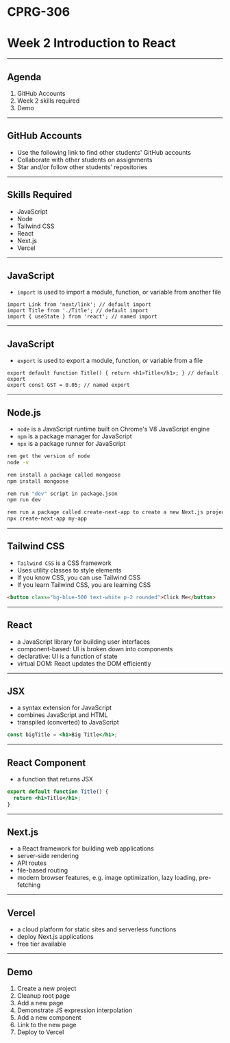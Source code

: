 # CPRG-306

# Week 2 Introduction to React

---

## Agenda

1. GitHub Accounts
2. Week 2 skills required
3. Demo

---

## GitHub Accounts

- Use the following link to find other students' GitHub accounts
- Collaborate with other students on assignments
- Star and/or follow other students' repositories

---

## Skills Required

- JavaScript
- Node
- Tailwind CSS
- React
- Next.js
- Vercel

---

## JavaScript

- `import` is used to import a module, function, or variable from another file

```
import Link from 'next/link'; // default import
import Title from './Title'; // default import
import { useState } from 'react'; // named import
```

---

## JavaScript

- `export` is used to export a module, function, or variable from a file

```
export default function Title() { return <h1>Title</h1>; } // default export
export const GST = 0.05; // named export
```

---

## Node.js

- `node` is a JavaScript runtime built on Chrome's V8 JavaScript engine
- `npm` is a package manager for JavaScript
- `npx` is a package runner for JavaScript

```bash
rem get the version of node
node -v

rem install a package called mongoose
npm install mongoose

rem run "dev" script in package.json
npm run dev

rem run a package called create-next-app to create a new Next.js project
npx create-next-app my-app
```

---

## Tailwind CSS

- `Tailwind CSS` is a CSS framework
- Uses utility classes to style elements
- If you know CSS, you can use Tailwind CSS
- If you learn Tailwind CSS, you are learning CSS

```html
<button class="bg-blue-500 text-white p-2 rounded">Click Me</button>
```

---

## React

- a JavaScript library for building user interfaces
- component-based: UI is broken down into components
- declarative: UI is a function of state
- virtual DOM: React updates the DOM efficiently

---

## JSX

- a syntax extension for JavaScript
- combines JavaScript and HTML
- transpiled (converted) to JavaScript

```jsx
const bigTitle = <h1>Big Title</h1>;
```

---

## React Component

- a function that returns JSX

```jsx
export default function Title() {
  return <h1>Title</h1>;
}
```

---

## Next.js

- a React framework for building web applications
- server-side rendering
- API routes
- file-based routing
- modern browser features, e.g. image optimization, lazy loading, pre-fetching

---

## Vercel

- a cloud platform for static sites and serverless functions
- deploy Next.js applications
- free tier available

---

## Demo

1. Create a new project
2. Cleanup root page
3. Add a new page
4. Demonstrate JS expression interpolation
5. Add a new component
6. Link to the new page
7. Deploy to Vercel
